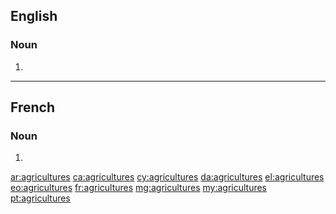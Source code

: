 ==English==

===Noun===
{{head|en|noun plural form}}

# {{plural of|agriculture|lang=en}}

----

==French==

===Noun===
{{head|fr|noun plural form|g=f}}

# {{plural of|agriculture|lang=fr}}

[[ar:agricultures]]
[[ca:agricultures]]
[[cy:agricultures]]
[[da:agricultures]]
[[el:agricultures]]
[[eo:agricultures]]
[[fr:agricultures]]
[[mg:agricultures]]
[[my:agricultures]]
[[pt:agricultures]]